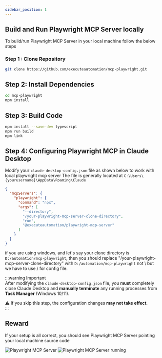```yaml
---
sidebar_position: 1
---
```


## Build and Run Playwright MCP Server locally
To build/run Playwright MCP Server in your local machine follow the below steps

### Step 1 : Clone Repository

```bash
git clone https://github.com/executeautomation/mcp-playwright.git
```

## Step 2: Install Dependencies
```bash
cd mcp-playwright
npm install
```

## Step 3: Build Code
```bash
npm install --save-dev typescript
npm run build
npm link
```

## Step 4: Configuring Playwright MCP in Claude Desktop 

Modify your `claude-desktop-config.json` file as shown below to work with local playwright mcp server
The file is generally located at `C:\Users\{yourusername}\AppData\Roaming\Claude`

```json
{
  "mcpServers": {
    "playwright": {
      "command": "npx",
      "args": [
        "--directory",
        "/your-playwright-mcp-server-clone-directory",
        "run",
        "@executeautomation/playwright-mcp-server"
      ]
    }
  }
}
```
if you are using windows, and let's say your clone directory is `D:/automation/mcp-playwright`, 
then you should replace "/your-playwright-mcp-server-clone-directory" with `D:/automation/mcp-playwright` 
not \ but we have to use / for config file.


:::warning Important  
After modifying the `claude-desktop-config.json` file, you **must** completely close Claude Desktop and **manually terminate** any running processes from **Task Manager** (Windows 10/11).  

⚠️ If you skip this step, the configuration changes **may not take effect**.  
:::

## Reward
If your setup is all correct, you should see Playwright MCP Server pointing your local machine source code

![Playwright MCP Server](./img/mcp-server.png)
![Playwright MCP Server running](./img/mcp-server-running.png)
